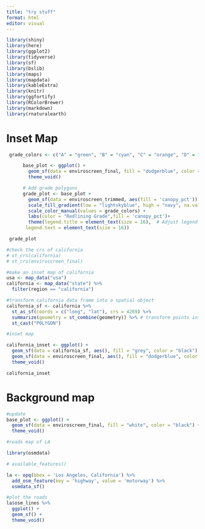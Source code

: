 ```yaml
---
title: "try stuff"
format: html
editor: visual
---
```


```r
library(shiny)
library(here)
library(ggplot2)
library(tidyverse)
library(sf)
library(bslib)
library(maps)
library(mapdata)
library(kableExtra)
library(knitr)
library(ggfortify)
library(RColorBrewer)
library(markdown)
library(rnaturalearth)
```

# Inset Map
```r
 grade_colors <- c("A" = "green", "B" = "cyan", "C" = "orange", "D" = "firebrick1")

      base_plot <- ggplot() +
        geom_sf(data = enviroscreen_final, fill = "dodgerblue", color = "dodgerblue") +
        theme_void()

      # Add grade polygons
      grade_plot <- base_plot +
        geom_sf(data = enviroscreen_trimmed, aes(fill = 'canopy_pct')) +
        scale_fill_gradient(low = "lightskyblue", high = "navy", na.value = NA) +
        scale_color_manual(values = grade_colors) +
        labs(color = "Redlining Grade",fill = 'canopy_pct')+
        theme(legend.title = element_text(size = 16),  # Adjust legend title size
       legend.text = element_text(size = 16))

 grade_plot
```

```r
#check the crs of california 
# st_crs(california)
# st_crs(enviroscreen_final)

```

```r
#make an inset map of california 
usa <- map_data("usa")
california <- map_data("state") %>% 
  filter(region == "california")

#transform california data frame into a spatial object
california_sf <- california %>% 
  st_as_sf(coords = c("long", "lat"), crs = 4269) %>% 
  summarize(geometry = st_combine(geometry)) %>% # transform points into polygon
  st_cast("POLYGON")

```


```r
#inset map

california_inset <- ggplot() +
  geom_sf(data = california_sf, aes(), fill = "grey", color = "black") + 
  geom_sf(data = enviroscreen_final, aes(), fill = "dodgerblue", color = "dodgerblue") +
  theme_void()

california_inset

```

# Background map
```r
#update
base_plot <- ggplot() +
  geom_sf(data = enviroscreen_final, fill = "white", color = "black") +
  theme_void()

```

```r

#roads map of LA

library(osmdata)

# available_features()

la <- opq(bbox = 'Los Angeles, California') %>%
  add_osm_feature(key = 'highway', value = 'motorway') %>%
  osmdata_sf()

#plot the roads
la$osm_lines %>%
  ggplot() +
  geom_sf() +
  theme_void()

```



